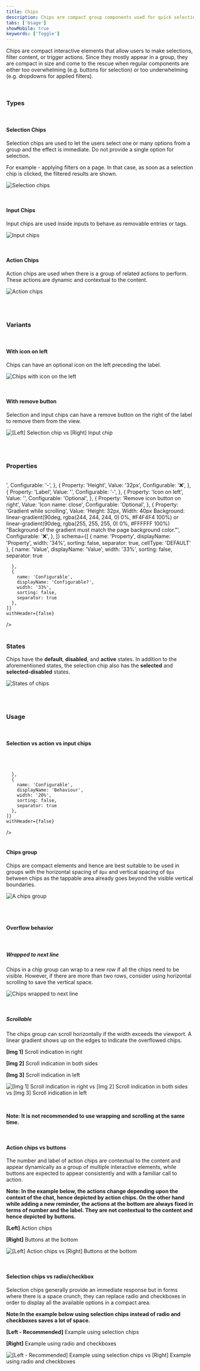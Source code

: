```yaml
---
title: Chips
description: Chips are compact group components used for quick selection, actions, and filtering.
tabs: ['Usage']
showMobile: true
keywords: ['Toggle']
---
```


Chips are compact interactive elements that allow users to make selections, filter content, or trigger actions. Since they mostly appear in a group, they are compact in size and come to the rescue when regular components are either too overwhelming (e.g. buttons for selection) or too underwhelming (e.g. dropdowns for applied filters).

<br/>

### Types

<br/>

#### Selection Chips

Selection chips are used to let the users select one or many options from a group and the effect is immediate. Do not provide a single option for selection.

For example - applying filters on a page. In that case, as soon as a selection chip is clicked, the filtered results are shown.

![Selection chips](./images/mchips-1.png)

<br/>

#### Input Chips

Input chips are used inside inputs to behave as removable entries or tags.

![Input chips](./images/mchips-2.png)

<br/>

#### Action Chips

Action chips are used when there is a group of related actions to perform. These actions are dynamic and contextual to the content.

![Action chips](./images/mchips-3.png)

<br/>
<br/>

### Variants

<br/>

#### With icon on left

Chips can have an optional icon on the left preceding the label.

![Chips with icon on the left](./images/mchips-4.png)

<br/>

#### With remove button

Selection and input chips can have a remove button on the right of the label to remove them from the view.

![[Left] Selection chip vs [Right] Input chip](./images/mchips-5.png)

<br/>
<br/>

### Properties

<br/>

<Card shadow='none'>
  <Table
    showMenu={false}
    separator={true}
    data={[
      {
        Property: 'Width',
        Value: '<width>',
        Configurable: '-',
      },
      {
        Property: 'Height',
        Value: '32px',
        Configurable: '❌',
      },
      {
        Property: 'Label',
        Value: '<label>',
        Configurable: '-',
      },
      {
        Property: 'Icon on left',
        Value: '<icon>',
        Configurable: 'Optional',
      },
      {
        Property: 'Remove icon button on right',
        Value: 'Icon name: close',
        Configurable: 'Optional',
      },
      {
        Property: 'Gradient while scrolling',
        Value: 'Height: 32px, Width: 40px Background: linear-gradient(90deg, rgba(244, 244, 244, 0) 0%, #F4F4F4 100%) or linear-gradient(90deg, rgba(255, 255, 255, 0) 0%, #FFFFFF 100%) "Background of the gradient must match the page background color."',
        Configurable: '❌',
      },
    ]}
    schema={[
      {
        name: 'Property',
        displayName: 'Property',
        width: '34%',
        sorting: false,
        separator: true,
        cellType: 'DEFAULT'
      },
      {
        name: 'Value',
        displayName: 'Value',
        width: '33%',
        sorting: false,
        separator: true
        
      },
      {
        name: 'Configurable',
        displayName: 'Configurable?',
        width: '33%',
        sorting: false,
        separator: true
      },
    ]}
    withHeader={false}
  />
</Card>
<br/>
<br/>


### States

Chips have the **default**, **disabled**, and **active** states. In addition to the aforementioned states, the selection chip also has the **selected** and **selected-disabled** states.

![States of chips](./images/mchips-6.png)

<br/>
<br/>

### Usage

<br/>

#### Selection vs action vs input chips

<br/>

<Card shadow='none'>
  <Table
    showMenu={false}
    separator={true}
    data={[
      {
        Property: 'Selection Chip',
        Value: 'Used to select from many and apply filters',
        Configurable: 'Removable',
      },
      {
        Property: 'Action Chip',
        Value: 'To perform actions related to the primary content',
        Configurable: 'Non-removable',
      },
      {
        Property: 'Input Chip',
        Value: 'To behave as removable tags in inputs',
        Configurable: 'Removable',
      },
    ]}
    schema={[
      {
        name: 'Property',
        displayName: 'Type',
        width: '20%',
        sorting: false,
        separator: true,
        cellType: 'DEFAULT'
      },
      {
        name: 'Value',
        displayName: 'Usage',
        width: '60%',
        sorting: false,
        separator: true
        
      },
      {
        name: 'Configurable',
        displayName: 'Behaviour',
        width: '20%',
        sorting: false,
        separator: true
      },
    ]}
    withHeader={false}
  />
</Card>
<br/>
<br/>


#### Chips group

Chips are compact elements and hence are best suitable to be used in groups with the horizontal spacing of `8px` and vertical spacing of `0px` between chips as the tappable area already goes beyond the visible vertical boundaries.

![A chips group ](./images/mchips-7.png)

<br/>
<br/>

#### Overflow behavior

<br/>

##### Wrapped to next line

Chips in a chip group can wrap to a new row if all the chips need to be visible. However, if there are more than two rows, consider using horizontal scrolling to save the vertical space.

![Chips wrapped to next line](./images/mchips-8.png)

<br/>

##### Scrollable

The chips group can scroll horizontally if the width exceeds the viewport. A linear gradient shows up on the edges to indicate the overflowed chips.

**[Img 1]** Scroll indication in right 

**[Img 2]** Scroll indication in both sides

**[Img 3]** Scroll indication in left

![[Img 1] Scroll indication in right vs [Img 2] Scroll indication in both sides vs [Img 3] Scroll indication in left](./images/mchips-9.png)

<br/>

**Note: It is not recommended to use wrapping and scrolling at the same time.**

<br/>

#### Action chips vs buttons

The number and label of action chips are contextual to the content and appear dynamically as a group of multiple interactive elements, while buttons are expected to appear consistently and with a familiar call to action.

**Note: In the example below, the actions change depending upon the context of the chat, hence depicted by action chips. On the other hand while adding a new reminder, the actions at the bottom are always fixed in terms of number and the label. They are not contextual to the content and hence depicted by buttons.**

**[Left]** Action chips

**[Right]** Buttons at the bottom

![[Left] Action chips vs [Right] Buttons at the bottom](./images/mchips-10.png)

<br/>

#### Selection chips vs radio/checkbox

Selection chips generally provide an immediate response but in forms where there is a space crunch, they can replace radio and checkboxes in order to display all the available options in a compact area.

**Note:In the example below using selection chips instead of radio and checkboxes saves a lot of space.**

**[Left - Recommended]** Example using selection chips

**[Right]** Example using radio and checkboxes

![[Left - Recommended] Example using selection chips vs [Right] Example using radio and checkboxes](./images/mchips-11.png)

<br/>
<br/>